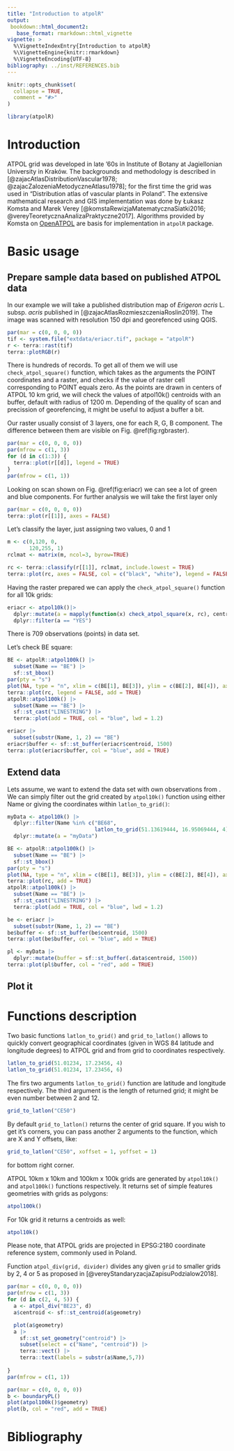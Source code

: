 ```yaml
---
title: "Introduction to atpolR"
output: 
 bookdown::html_document2:
   base_format: rmarkdown::html_vignette
vignette: >
  %\VignetteIndexEntry{Introduction to atpolR}
  %\VignetteEngine{knitr::rmarkdown}
  %\VignetteEncoding{UTF-8}
bibliography: ../inst/REFERENCES.bib
---
```


```r
knitr::opts_chunk$set(
  collapse = TRUE,
  comment = "#>"
)
```

```r
library(atpolR)
```

# Introduction
ATPOL grid was developed in late '60s in Institute of Botany at Jagiellonian University in Kraków. The backgrounds and methodology is described in [@zajacAtlasDistributionVascular1978; @zajacZalozeniaMetodyczneAtlasu1978]; for the first time the grid was used in "Distribution atlas of vascular plants in Poland". The extensive mathematical research and GIS implementation was done by Łukasz Komsta and Marek Verey [@komstaRewizjaMatematycznaSiatki2016; @vereyTeoretycznaAnalizaPraktyczne2017]. Algorithms provided by Komsta on [OpenATPOL](https://atpol.sourceforge.io/) are basis for implementation in `atpolR` package.

# Basic usage

## Prepare sample data based on published ATPOL data

In our example we will take a published distribution map of _Erigeron acris_ L. subsp. _acris_ published in  [@zajacAtlasRozmieszczeniaRoslin2019]. The image was scanned with resolution 150 dpi and georefenced using QGIS.

```r
par(mar = c(0, 0, 0, 0))
tif <- system.file("extdata/eriacr.tif", package = "atpolR")
r <- terra::rast(tif)
terra::plotRGB(r)
```

There is hundreds of records. To get all of them we will use `check_atpol_square()` function, which takes as the arguments the POINT coordinates and a raster, and checks if the value of raster cell corresponding to POINT equals zero. As the points are drawn in centers of ATPOL 10 km grid, we will check the values of atpol10k() centroids with an buffer, default with radius of 1200 m. Depending of the quality of scan and precission of georefencing, it might be useful to adjust a buffer a bit.

Our raster usually consist of 3 layers, one for each R, G, B component. The difference between them are visible on Fig. \@ref(fig:rgbraster).

```r
par(mar = c(0, 0, 0, 0))
par(mfrow = c(1, 3))
for (d in c(1:3)) {
  terra::plot(r[[d]], legend = TRUE)
}
par(mfrow = c(1, 1))
```

Looking on scan shown on Fig. \@ref(fig:eriacr) we can see a lot of green and blue components. For further analysis we will take the first layer only

```r
par(mar = c(0, 0, 0, 0))
terra::plot(r[[1]], axes = FALSE)
```

Let's classify the layer, just assigning two values, 0 and 1

```r
m <- c(0,120, 0,
       120,255, 1)
rclmat <- matrix(m, ncol=3, byrow=TRUE)

rc <- terra::classify(r[[1]], rclmat, include.lowest = TRUE)
terra::plot(rc, axes = FALSE, col = c("black", "white"), legend = FALSE)
```

Having the raster prepared we can apply the `check_atpol_square()` function for all 10k grids:

```r
eriacr <- atpol10k()|>
  dplyr::mutate(a = mapply(function(x) check_atpol_square(x, rc), centroid)) |>
  dplyr::filter(a == "YES")
```

There is 709 observations (points) in data set.

Let's check BE square:

```r
BE <- atpolR::atpol100k() |>
  subset(Name == "BE") |>
  sf::st_bbox()
par(pty = "s")
plot(NA, type = "n", xlim = c(BE[1], BE[3]), ylim = c(BE[2], BE[4]), axes = FALSE, xlab = "", ylab = "")
terra::plot(rc, legend = FALSE, add = TRUE)
atpolR::atpol100k() |>
  subset(Name == "BE") |>
  sf::st_cast("LINESTRING") |>
  terra::plot(add = TRUE, col = "blue", lwd = 1.2)

eriacr |>
  subset(substr(Name, 1, 2) == "BE")
eriacr$buffer <- sf::st_buffer(eriacr$centroid, 1500)
terra::plot(eriacr$buffer, col = "blue", add = TRUE)
```

## Extend data

Lets assume, we want to extend the data set with own observations from . We can simply filter out the grid created by `atpol10k()` function using either Name or giving the coordinates within `latlon_to_grid()`:

```r
myData <- atpol10k() |>
  dplyr::filter(Name %in% c("BE68", 
                            latlon_to_grid(51.13619444, 16.95069444, 4))) |>
  dplyr::mutate(a = "myData")

BE <- atpolR::atpol100k() |>
  subset(Name == "BE") |>
  sf::st_bbox()
par(pty = "s")
plot(NA, type = "n", xlim = c(BE[1], BE[3]), ylim = c(BE[2], BE[4]), axes = FALSE, xlab = "", ylab = "")
terra::plot(rc, add = TRUE)
atpolR::atpol100k() |>
  subset(Name == "BE") |>
  sf::st_cast("LINESTRING") |>
  terra::plot(add = TRUE, col = "blue", lwd = 1.2)

be <- eriacr |>
  subset(substr(Name, 1, 2) == "BE")
be$buffer <- sf::st_buffer(be$centroid, 1500)
terra::plot(be$buffer, col = "blue", add = TRUE)

pl <- myData |>
  dplyr::mutate(buffer = sf::st_buffer(.data$centroid, 1500))
terra::plot(pl$buffer, col = "red", add = TRUE)
```  

## Plot it 

# Functions description

Two basic functions `latlon_to_grid()` and `grid_to_latlon()` allows to quickly convert geographical coordinates (given in WGS 84 latitude and longitude degrees) to ATPOL grid and from grid to coordinates respectively.

```r
latlon_to_grid(51.01234, 17.23456, 4)
latlon_to_grid(51.01234, 17.23456, 6)
```
The firs two arguments `latlon_to_grid()` function are latitude and longitude respectively. The third argument is the length of returned grid; it might be even number between 2 and 12.

```r
grid_to_latlon("CE50")
```
By default `grid_to_latlon()` returns the center of grid square. If you wish to get it's corners, you can pass another 2 arguments to the function, which are X and Y offsets, like:
```r
grid_to_latlon("CE50", xoffset = 1, yoffset = 1)
```
for bottom right corner.

ATPOL 10km x 10km and 100km x 100k grids are generated by `atpol10k()` and `atpol100k()` functions respectively. It returns set of simple features geometries with grids as polygons:

```r
atpol100k()
```

For 10k grid it returns a centroids as well:
```r
atpol10k()
```

Please note, that ATPOL grids are projected in EPSG:2180 coordinate reference system, commonly used in Poland. 

Function `atpol_div(grid, divider)` divides any given `grid` to smaller grids by 2, 4 or 5 as proposed in [@vereyStandaryzacjaZapisuPodzialow2018].

```r
par(mar = c(0, 0, 0, 0))
par(mfrow = c(1, 3))
for (d in c(2, 4, 5)) {
  a <- atpol_div("BE23", d)
  a$centroid <- sf::st_centroid(a$geometry)

  plot(a$geometry)
  a |>
    sf::st_set_geometry("centroid") |>
    subset(select = c("Name", "centroid")) |>
    terra::vect() |>
    terra::text(labels = substr(a$Name,5,7))
  
}
par(mfrow = c(1, 1))
```


```r
par(mar = c(0, 0, 0, 0))
b <- boundaryPL()
plot(atpol100k()$geometry)
plot(b, col = "red", add = TRUE)
```

# Bibliography
